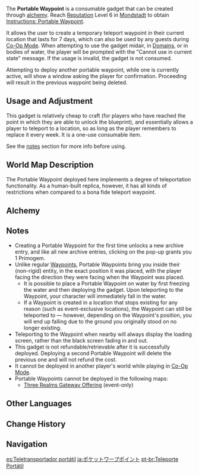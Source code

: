 {{See also|Teleport Waypoints}}
{{Item Infobox
|id           = 220005
|image        = <gallery>
Item Portable Waypoint.png|Item
Item Portable Waypoint Wild.png|In Game
</gallery>
|type         = Consumables
|invCategory  = Gadgets
|rarity       = 4
|effect       = Creates a temporary waypoint at current location for 7 days with a limit of 1 in the world.
|description  = Use this to create a temporary [[Teleport Waypoint]] at your current location. Only one can exist at a time.
A pocket-sized item that creates a temporary Teleport Waypoint. It is capable of connecting with the ley lines, at least to the extent necessary to bring about teleportation.
Although it offers an incredible convenience to Vision bearers, the actual principles behind [[Teleport Waypoint]]s are not yet fully understood. We can only hope that using them does not cause any undesirable side effects...
|instructions = Reach [[Reputation]] Level 6 in [[Mondstadt]]
|reusable     = No
|usage        = Placed
|memento       = No
}}
{{Description|A pocket-sized item that creates a temporary Teleport Waypoint. It is capable of connecting with the Ley Lines, at least to the extent necessary to bring about teleportation. Although it offers an incredible convenience to [[Vision]] bearers, some scholars worry that since the actual principles behind Teleport Waypoints are not yet fully understood, using a built imitation device for teleportation may have serious unknown side effects.}}

The '''Portable Waypoint''' is a consumable gadget that can be created through [[alchemy]]. Reach [[Reputation]] Level 6 in [[Mondstadt]] to obtain [[Instructions: Portable Waypoint]].

It allows the user to create a temporary teleport waypoint in their current location that lasts for 7 days, which can also be used by any guests during [[Co-Op Mode]]. When attempting to use the gadget midair, in [[Domains]], or in bodies of water, the player will be prompted with the "Cannot use in current state" message. If the usage is invalid, the gadget is not consumed.

Attempting to deploy another portable waypoint, while one is currently active, will show a window asking the player for confirmation. Proceeding will result in the previous waypoint being deleted.

==Usage and Adjustment==
This gadget is relatively cheap to craft (for players who have reached the point in which they are able to unlock the blueprint), and essentially allows a player to teleport to a location, so as long as the player remembers to replace it every week. It is a one-use consumable item.

See the [[Portable Waypoint#Notes|notes]] section for more info before using.

==World Map Description==
The Portable Waypoint deployed here implements a degree of teleportation functionality. As a human-built replica, however, it has all kinds of restrictions when compared to a bona fide teleport waypoint.

==Alchemy==
{{Recipe
|type = Crafting
|Dead Ley Line Leaves = 1
|Luminescent Spine = 2
|Crystal Chunk = 5
|Mora = 500
|sort = Dead Ley Line Leaves,Luminescent Spine,Crystal Chunk,Mora}}

==Notes==
*Creating a Portable Waypoint for the first time unlocks a new archive entry, and like all new archive entries, clicking on the pop-up grants you 1 Primogem.
*Unlike regular [[Teleport Waypoints|Waypoints]], Portable Waypoints bring you inside their (non-rigid) entity, in the exact position it was placed, with the player facing the direction they were facing when the Waypoint was placed.
**It is possible to place a Portable Waypoint on water by first freezing the water and then deploying the gadget. Upon teleporting to the Waypoint, your character will immediately fall in the water.
**If a Waypoint is created in a location that stops existing for any reason (such as event-exclusive locations), the Waypoint can still be teleported to &mdash; however, depending on the Waypoint's position, you will end up falling due to the ground you originally stood on no longer existing.
*Teleporting to the Waypoint when nearby will always display the loading screen, rather than the black screen fading in and out.
*This gadget is not refundable/retrievable after it is successfully deployed. Deploying a second Portable Waypoint will delete the previous one and will not refund the cost.
*It cannot be deployed in another player's world while playing in [[Co-Op Mode]].
*Portable Waypoints cannot be deployed in the following maps:
**[[Three Realms Gateway Offering/Area|Three Realms Gateway Offering]] (event-only)

==Other Languages==
{{Other Languages
|en      = Portable Waypoint
|zhs     = 口袋锚点
|zhs_rm  = Kǒudài Máodiǎn
|zht     = 口袋錨點
|zht_rm  = Kǒudài Máodiǎn
|zh_tl   = Pocket Anchor
|ja      = ポケットワープポイント
|ja_rm   = Poketto Waapu Pointo
|ja_tl   = Pocket Warp Point
|ko      = 포켓 워프 포인트
|ko_rm   = Poket Wopeu Pointeu
|ko_tl   = Pocket Warp Point
|es      = Teletransportador portátil
|es_tl   = Portable Teleporter
|fr      = Téléporteur de poche
|fr_tl   = Pocket Teleporter
|ru      = Карманный телепорт
|ru_tl   = 
|th      = Portable Waypoint
|vi      = Điểm Dịch Chuyển Bỏ Túi
|vi_tl   = Pocket Teleport Point
|de      = Tragbarer Teleportationspunkt
|de_tl   = Portable Teleport Point
|id      = Portable Waypoint
|pt      = Teleporte Portátil
|pt_tl   = 
}}

==Change History==
{{Change History|1.1}}

==Navigation==
{{Gadget Navbox}}

[[es:Teletransportador portátil]]
[[ja:ポケットワープポイント]]
[[pt-br:Teleporte Portátil]]